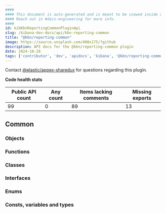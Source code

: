 ```yaml
---
####
#### This document is auto-generated and is meant to be viewed inside our experimental, new docs system.
#### Reach out in #docs-engineering for more info.
####
id: kibKbnReportingCommonPluginApi
slug: /kibana-dev-docs/api/kbn-reporting-common
title: "@kbn/reporting-common"
image: https://source.unsplash.com/400x175/?github
description: API docs for the @kbn/reporting-common plugin
date: 2024-10-28
tags: ['contributor', 'dev', 'apidocs', 'kibana', '@kbn/reporting-common']
---
```




Contact [@elastic/appex-sharedux](https://github.com/orgs/elastic/teams/appex-sharedux) for questions regarding this plugin.

**Code health stats**

| Public API count  | Any count | Items lacking comments | Missing exports |
|-------------------|-----------|------------------------|-----------------|
| 99 | 0 | 89 | 13 |

## Common

### Objects
<DocDefinitionList data={kbnReportingCommonObj.common.objects}/>

### Functions
<DocDefinitionList data={kbnReportingCommonObj.common.functions}/>

### Classes
<DocDefinitionList data={kbnReportingCommonObj.common.classes}/>

### Interfaces
<DocDefinitionList data={kbnReportingCommonObj.common.interfaces}/>

### Enums
<DocDefinitionList data={kbnReportingCommonObj.common.enums}/>

### Consts, variables and types
<DocDefinitionList data={kbnReportingCommonObj.common.misc}/>

